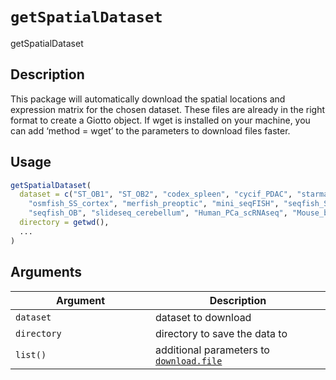 # `getSpatialDataset`

getSpatialDataset


## Description

This package will automatically download the spatial locations and
 expression matrix for the chosen dataset. These files are already in the right format
 to create a Giotto object. If wget is installed on your machine, you can add
 'method = wget' to the parameters to download files faster.


## Usage

```r
getSpatialDataset(
  dataset = c("ST_OB1", "ST_OB2", "codex_spleen", "cycif_PDAC", "starmap_3D_cortex",
    "osmfish_SS_cortex", "merfish_preoptic", "mini_seqFISH", "seqfish_SS_cortex",
    "seqfish_OB", "slideseq_cerebellum", "Human_PCa_scRNAseq", "Mouse_brain_scRNAseq"),
  directory = getwd(),
  ...
)
```


## Arguments

Argument      |Description
------------- |----------------
`dataset`     |     dataset to download
`directory`     |     directory to save the data to
`list()`     |     additional parameters to [`download.file`](#download.file)


